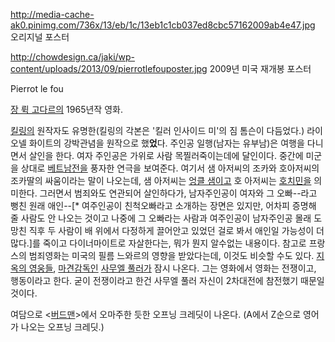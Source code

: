 http://media-cache-ak0.pinimg.com/736x/13/eb/1c/13eb1c1cb037ed8cbc57162009ab4e47.jpg
오리지널 포스터

http://chowdesign.ca/jaki/wp-content/uploads/2013/09/pierrotlefouposter.jpg
2009년 미국 재개봉 포스터

Pierrot le fou

[[장 뤽 고다르]]의 1965년작 영화.

[[킬링]]의 원작자도 유명한(킬링의 각본은 '킬러 인사이드 미'의 짐 톰슨이 다듬었다.) 라이오넬 화이트의 강박관념을 원작으로 했'''었'''다. 주인공 일행(남자는 유부남)은 여행을 다니면서 살인을 한다. 여자 주인공은 가위로 사람 목찔러죽이는데에 달인이다. 중간에 미군을 상대로 [[베트남전]]을 풍자한 연극을 보여준다. 여기서 샘 아저씨의 조카와 호아저씨의 조카딸의 싸움이라는 말이 나오는데, 샘 아저씨는 [[엉클 샘]]이고 호 아저씨는 [[호치민]]을 의미한다. 그러면서 범죄와도 연관되어 살인하다가, 남자주인공이 여자와 그 오빠--라고 뻥친 원래 애인--[* 여주인공이 친척오빠라고 소개하는 장면은 있지만, 어차피 증명해 줄 사람도 안 나오는 것이고 나중에 그 오빠라는 사람과 여주인공이 남자주인공 몰래 도망친 직후 두 사람이 배 위에서 다정하게 끌어안고 있었던 걸로 봐서 애인일 가능성이 더 많다.]를 죽이고 다이너마이트로 자살한다는, 뭐가 뭔지 알수없는 내용이다. 참고로 프랑스의 범죄영화는 미국의 필름 느와르의 영향을 받았다는데, 이것도 비슷할 수도 있다. [[지옥의 영웅들]], [[마견]]감독인 [[사무엘 풀러]]가 잠시 나온다. 그는 영화에서 영화는 전쟁이고, 행동이라고 한다. 굳이 전쟁이라고 한건 사무엘 풀러 자신이 2차대전에 참전했기 때문일 것이다.

여담으로 <[[버드맨(영화)|버드맨]]>에서 오마주한 듯한 오프닝 크레딧이 나온다. (A에서 Z순으로 영어가 나오는 오프닝 크레딧.)
